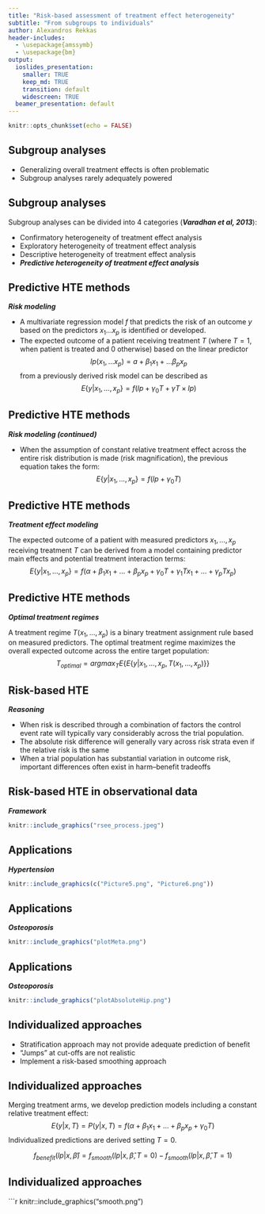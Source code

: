 ```yaml
---
title: "Risk-based assessment of treatment effect heterogeneity"
subtitle: "From subgroups to individuals"
author: Alexandros Rekkas
header-includes:
  - \usepackage{amssymb}
  - \usepackage{bm}
output:
  ioslides_presentation:
    smaller: TRUE
    keep_md: TRUE
    transition: default
    widescreen: TRUE
  beamer_presentation: default
---
```


```r
knitr::opts_chunk$set(echo = FALSE)
```


<style type="text/css">
slides > slide:not(.nobackground):after {
  content: '';
}
</style>

<style>
div.footnotes {
  position: absolute;
  bottom: 0;
  margin-bottom: 10px;
  width: 80%;
  font-size: 0.6em;
}
</style>

<script src="https://ajax.googleapis.com/ajax/libs/jquery/3.1.1/jquery.min.js"></script>

<script>
  $(document).ready(function() {
    $('slide:not(.backdrop):not(.title-slide)').append('<div class=\"footnotes\">');

    $('footnote').each(function(index) {
      var text  = $(this).html();
      var fnNum = (index+1).toString().sup();
      $(this).html(text + fnNum);

      var footnote   = fnNum + ' ' + $(this).attr('content') + '<br/>';
      var oldContent = $(this).parents('slide').children('div.footnotes').html();
      var newContent = oldContent + footnote;
      $(this).parents('slide').children('div.footnotes').html(newContent);
    });
  });
</script>


## Subgroup analyses
* Generalizing overall treatment effects is often problematic
* Subgroup analyses rarely adequately powered




## Subgroup analyses
Subgroup analyses can be divided into 4 categories (***<footnote content="Varadhan R, Segal JB, Boyd CM, Wu AW, Weiss CO. A framework for the analysis of heterogeneity of treatment effect in patient-centered outcomes research. <em>Journal of clinical epidemiology</em>. 2013 Aug 1;66(8):818-25.">Varadhan et al, 2013</footnote>***):

* Confirmatory heterogeneity of treatment effect analysis	
* Exploratory heterogeneity of treatment effect analysis	
* Descriptive heterogeneity of treatment effect analysis	
* ***Predictive heterogeneity of treatment effect analysis***




## <footnote content="Rekkas, A., Paulus, J.K., Raman, G., Wong, J.B., Steyerberg, E.W., Rijnbeek, P.R., Kent, D.M. and van Klaveren, D., 2020. Predictive approaches to heterogeneous treatment effects: a scoping review. <em>BMC Medical Research Methodology, 20(1)</em>, pp.1-12.">Predictive HTE methods</footnote>
***Risk modeling***

 * A multivariate regression model $f$ that predicts the risk of an outcome $y$ based on the predictors $x_1\dots x_p$ is identified or developed.
 * The expected outcome of a patient receiving treatment $T$ (where $T = 1$, when patient is treated and $0$ otherwise) based on the linear predictor 
 $$lp(x_1,\dots x_p) = a + \beta_1x_1 +\dots\beta_px_p$$ 
 from a previously derived risk model can be described as
 $$E\{y|x_1,\dots,x_p\} = f(lp + \gamma_0T+\gamma T\times lp)$$
 
 
 

## Predictive HTE methods
***Risk modeling (continued)***

 * When the assumption of constant relative treatment effect across the entire risk distribution is made (risk magnification), the previous equation takes the form:
$$E\{y|x_1,\dots,x_p\} = f(lp + \gamma_0T)$$
 



## Predictive HTE methods
***Treatment effect modeling***

The expected outcome of a patient with measured predictors $x_1,\dots,x_p$ receiving treatment $T$ can be derived from a model containing predictor main effects and potential treatment interaction terms:
$$ E\{y|x_1,\dots,x_p\} = f(\alpha + \beta_1x_1+\dots+\beta_px_p+\gamma_0T + \gamma_1Tx_1+\dots+\gamma_pTx_p) $$




## Predictive HTE methods
***Optimal treatment regimes***

A treatment regime $T(x_1,\dots,x_p)$ is a binary treatment assignment rule based on measured predictors. The optimal treatment regime maximizes the overall expected outcome across the entire target population:
$$ T_{optimal} = argmax_TE\big\{ E \{ y|x_1,\dots,x_p,T(x_1,\dots,x_p) \} \big\} $$




## Risk-based HTE
***<footnote content="Kent, D.M., Paulus, J.K., Van Klaveren, D., D'Agostino, R., Goodman, S., Hayward, R., Ioannidis, J.P., Patrick-Lake, B., Morton, S., Pencina, M. and Raman, G., 2020. The predictive approaches to treatment effect heterogeneity (PATH) statement. <em>Annals of internal medicine, 172(1)</em>, pp.35-45.">Reasoning </footnote>***

* When risk is described through a combination of factors the control event rate will typically vary considerably across the trial population. 
* The absolute risk difference will generally vary across risk strata even if the relative risk is the same 
* When a trial population has substantial variation in outcome risk, important differences often exist in harm–benefit tradeoffs



## Risk-based HTE in observational data
***<footnote content="Rekkas, A., van Klaveren, D., Ryan, P.B., Steyerberg, E.W., Kent, D.M. and Rijnbeek, P.R., 2020. A standardized framework for risk-based assessment of treatment effect heterogeneity in observational healthcare databases. <em>arXiv preprint arXiv:2010.06430</em>.">Framework </footnote>***
```r
knitr::include_graphics("rsee_process.jpeg")
``` 




## Applications
***Hypertension***

```r
knitr::include_graphics(c("Picture5.png", "Picture6.png"))
``` 




## Applications
***Osteoporosis***

```r
knitr::include_graphics("plotMeta.png")
``` 




## Applications
***Osteoporosis***

```r
knitr::include_graphics("plotAbsoluteHip.png")
``` 



## Individualized approaches

* Stratification approach may not provide adequate prediction of benefit
* "Jumps" at cut-offs are not realistic
* Implement a risk-based smoothing approach




## Individualized approaches
Merging treatment arms, we develop prediction models including a constant relative treatment effect:
$$E\{y| x,T\} = P(y| x, T) = f(\alpha+\beta_1x_1+\dots+\beta_px_p+\gamma_0 T)$$
Individualized predictions are derived setting $T=0$.

$$ f_{benefit}(lp | x, \hat{\beta}) = f_{smooth}(lp | x, \hat{\beta},T=0) - f_{smooth}(lp | x, \hat{\beta}, T=1) $$

## Individualized approaches
```r
knitr::include_graphics("smooth.png")
